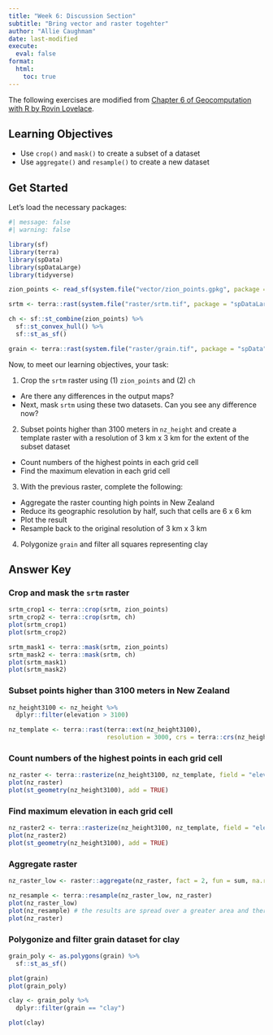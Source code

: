 ```yaml
---
title: "Week 6: Discussion Section"
subtitle: "Bring vector and raster togehter"
author: "Allie Caughmam"
date: last-modified
execute: 
  eval: false
format:
  html:
    toc: true
---
```


The following exercises are modified from [Chapter 6 of Geocomputation with R by Rovin Lovelace](https://r.geocompx.org/raster-vector).

## Learning Objectives

- Use `crop()` and `mask()` to create a subset of a dataset 
- Use `aggregate()` and `resample()` to create a new dataset

## Get Started

Let's load the necessary packages:

```r
#| message: false
#| warning: false

library(sf)
library(terra)
library(spData)
library(spDataLarge)
library(tidyverse)
```

```r
zion_points <- read_sf(system.file("vector/zion_points.gpkg", package = "spDataLarge"))

srtm <- terra::rast(system.file("raster/srtm.tif", package = "spDataLarge"))

ch <- sf::st_combine(zion_points) %>%
  sf::st_convex_hull() %>% 
  sf::st_as_sf()

grain <- terra::rast(system.file("raster/grain.tif", package = "spData"))
```

Now, to meet our learning objectives, your task:

1. Crop the `srtm` raster using (1) `zion_points` and (2) `ch`
  - Are there any differences in the output maps? 
  - Next, mask `srtm` using these two datasets. Can you see any difference now?
2. Subset points higher than 3100 meters in `nz_height` and create a template raster with a resolution of 3 km x 3 km for the extent of the subset dataset
  - Count numbers of the highest points in each grid cell
  - Find the maximum elevation in each grid cell
3. With the previous raster, complete the following:
  - Aggregate the raster counting high points in New Zealand
  - Reduce its geographic resolution by half, such that cells are 6 x 6 km
  - Plot the result
  - Resample back to the original resolution of 3 km x 3 km
4. Polygonize `grain` and filter all squares representing clay

## Answer Key

### Crop and mask the `srtm` raster

```r
srtm_crop1 <- terra::crop(srtm, zion_points)
srtm_crop2 <- terra::crop(srtm, ch)
plot(srtm_crop1)
plot(srtm_crop2)

srtm_mask1 <- terra::mask(srtm, zion_points)
srtm_mask2 <- terra::mask(srtm, ch)
plot(srtm_mask1)
plot(srtm_mask2)
```

### Subset points higher than 3100 meters in New Zealand

```r
nz_height3100 <- nz_height %>% 
  dplyr::filter(elevation > 3100)

nz_template <- terra::rast(terra::ext(nz_height3100),
                           resolution = 3000, crs = terra::crs(nz_height3100))
```

### Count numbers of the highest points in each grid cell

```r
nz_raster <- terra::rasterize(nz_height3100, nz_template, field = "elevation", fun = "length")
plot(nz_raster)
plot(st_geometry(nz_height3100), add = TRUE)
```

### Find maximum elevation in each grid cell

```r
nz_raster2 <- terra::rasterize(nz_height3100, nz_template, field = "elevation", fun = max)
plot(nz_raster2)
plot(st_geometry(nz_height3100), add = TRUE)
```

### Aggregate raster

```r
nz_raster_low <- raster::aggregate(nz_raster, fact = 2, fun = sum, na.rm = TRUE)

nz_resample <- terra::resample(nz_raster_low, nz_raster)
plot(nz_raster_low)
plot(nz_resample) # the results are spread over a greater area and there are border issues
plot(nz_raster)
```

### Polygonize and filter grain dataset for clay

```r
grain_poly <- as.polygons(grain) %>% 
  sf::st_as_sf()

plot(grain)
plot(grain_poly)

clay <- grain_poly %>% 
  dplyr::filter(grain == "clay")

plot(clay)
```

